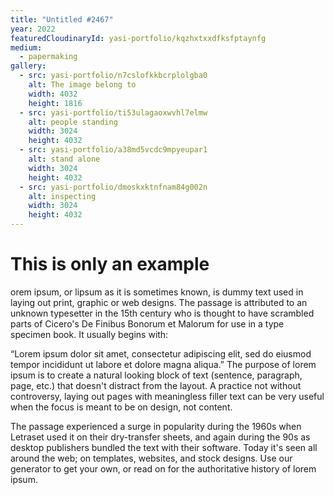 ```yaml
---
title: "Untitled #2467"
year: 2022
featuredCloudinaryId: yasi-portfolio/kqzhxtxxdfksfptaynfg
medium:
  - papermaking
gallery:
  - src: yasi-portfolio/n7cslofkkbcrplolgba0
    alt: The image belong to
    width: 4032
    height: 1816
  - src: yasi-portfolio/ti53ulagaoxwvhl7elmw
    alt: people standing
    width: 3024
    height: 4032
  - src: yasi-portfolio/a38md5vcdc9mpyeupar1
    alt: stand alone
    width: 3024
    height: 4032
  - src: yasi-portfolio/dmoskxktnfnam84g002n
    alt: inspecting
    width: 3024
    height: 4032
---
```


# This is only an example
orem ipsum, or lipsum as it is sometimes known, is dummy text used in laying out print, graphic or web designs. The passage is attributed to an unknown typesetter in the 15th century who is thought to have scrambled parts of Cicero's De Finibus Bonorum et Malorum for use in a type specimen book. It usually begins with:

“Lorem ipsum dolor sit amet, consectetur adipiscing elit, sed do eiusmod tempor incididunt ut labore et dolore magna aliqua.”
The purpose of lorem ipsum is to create a natural looking block of text (sentence, paragraph, page, etc.) that doesn't distract from the layout. A practice not without controversy, laying out pages with meaningless filler text can be very useful when the focus is meant to be on design, not content.

The passage experienced a surge in popularity during the 1960s when Letraset used it on their dry-transfer sheets, and again during the 90s as desktop publishers bundled the text with their software. Today it's seen all around the web; on templates, websites, and stock designs. Use our generator to get your own, or read on for the authoritative history of lorem ipsum.
